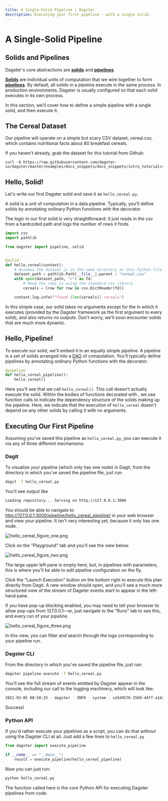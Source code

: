 ```yaml
---
title: A Single-Solid Pipeline | Dagster
description: Executing your first pipeline - with a single solid.
---
```


# A Single-Solid Pipeline

<CodeReferenceLink filePath="examples/docs_snippets/docs_snippets/intro_tutorial/basics/single_solid_pipeline/" />

## Solids and Pipelines

Dagster's core abstractions are **[solids](/concepts/solids-pipelines/solids)** and **[pipelines](/concepts/solids-pipelines/pipelines)**.

**[Solids](/concepts/solids-pipelines/solids)** are individual units of computation that we wire together to form **[pipelines](/concepts/solids-pipelines/pipelines)**. By default, all solids in a pipeline execute in the same process. In production environments, Dagster is usually configured so that each solid executes in its own process.

In this section, we'll cover how to define a simple pipeline with a single solid, and then execute it.

## The Cereal Dataset

Our pipeline will operate on a simple but scary CSV dataset, cereal.csv, which contains nutritional facts about 80 breakfast cereals.

If you haven't already, grab the dataset for this tutorial from Github:

```shell
curl -O https://raw.githubusercontent.com/dagster-io/dagster/master/examples/docs_snippets/docs_snippets/intro_tutorial/cereal.csv
```

## Hello, Solid!

Let's write our first Dagster solid and save it as `hello_cereal.py`.

A solid is a unit of computation in a data pipeline. Typically, you'll define solids by annotating ordinary Python functions with the <PyObject module="dagster" object="solid" displayText="@solid" /> decorator.

The logic in our first solid is very straightforward: it just reads in the csv from a hardcoded path and logs the number of rows it finds.

```python file=/intro_tutorial/basics/single_solid_pipeline/hello_cereal.py startafter=start_solid_marker endbefore=end_solid_marker
import csv
import pathlib

from dagster import pipeline, solid


@solid
def hello_cereal(context):
    # Assumes the dataset is in the same directory as this Python file
    dataset_path = pathlib.Path(__file__).parent / "cereal.csv"
    with open(dataset_path, "r") as fd:
        # Read the rows in using the standard csv library
        cereals = [row for row in csv.DictReader(fd)]

    context.log.info(f"Found {len(cereals)} cereals")
```

In this simple case, our solid takes no arguments except for the <PyObject module="dagster"
object="SolidExecutionContext" displayText="context" /> in which it executes (provided by the Dagster framework as the first argument to every solid), and also returns no outputs. Don't worry, we'll soon encounter solids that are much more dynamic.

## Hello, Pipeline!

To execute our solid, we'll embed it in an equally simple pipeline. A pipeline is a set of solids arranged into a [DAG](https://en.wikipedia.org/wiki/Directed_acyclic_graph) of computation. You'll typically define pipelines by annotating ordinary Python functions with the <PyObject
module="dagster" object="pipeline" displayText="@pipeline" /> decorator.

```python file=/intro_tutorial/basics/single_solid_pipeline/hello_cereal.py startafter=start_pipeline_marker endbefore=end_pipeline_marker
@pipeline
def hello_cereal_pipeline():
    hello_cereal()
```

Here you'll see that we call `hello_cereal()`. This call doesn't actually execute the solid. Within the bodies of functions decorated with <PyObject module="dagster" object="pipeline"
displayText="@pipeline" />, we use function calls to indicate the dependency structure of the solids making up the pipeline. Here, we indicate that the execution of `hello_cereal` doesn't depend on any other solids by calling it with no arguments.

## Executing Our First Pipeline

Assuming you’ve saved this pipeline as `hello_cereal.py`, you can execute it via any of three different mechanisms:

### Dagit

To visualize your pipeline (which only has one node) in Dagit, from the directory in which you've saved the pipeline file, just run:

```bash
dagit -f hello_cereal.py
```

You'll see output like

```bash
Loading repository... Serving on http://127.0.0.1:3000
```

You should be able to navigate to <http://127.0.0.1:3000/pipeline/hello_cereal_pipeline/> in your web browser and view your pipeline. It isn't very interesting yet, because it only has one node.

<Image
alt="hello_cereal_figure_one.png"
src="/images/tutorial/hello_cereal_figure_one.png"
width={1680}
height={946}
/>

Click on the "Playground" tab and you'll see the view below.

<Image
alt="hello_cereal_figure_two.png"
src="/images/tutorial/hello_cereal_figure_two.png"
width={1680}
height={946}
/>

The large upper left pane is empty here, but, in pipelines with parameters, this is where you'll be able to edit pipeline configuration on the fly.

Click the "Launch Execution" button on the bottom right to execute this plan directly from Dagit. A new window should open, and you'll see a much more structured view of the stream of Dagster events start to appear in the left-hand pane.

If you have pop-up blocking enabled, you may need to tell your browser to allow pop-ups from 127.0.0.1—or, just navigate to the "Runs" tab to see this, and every run of your pipeline.

<Image
alt="hello_cereal_figure_three.png"
src="/images/tutorial/hello_cereal_figure_three.png"
width={1680}
height={946}
/>

In this view, you can filter and search through the logs corresponding to your pipeline run.

### Dagster CLI

From the directory in which you've saved the pipeline file, just run:

```bash
dagster pipeline execute -f hello_cereal.py
```

You'll see the full stream of events emitted by Dagster appear in the console, including our call to the logging machinery, which will look like:

```bash
2021-02-05 08:50:25 - dagster - INFO - system - ce5d4576-2569-44ff-a14a-51010eea5329 - hello_cereal - Found 77 cereals
```

Success!

### Python API

If you'd rather execute your pipelines as a script, you can do that without using the Dagster CLI at all. Just add a few lines to `hello_cereal.py`

```python file=/intro_tutorial/basics/single_solid_pipeline/hello_cereal.py startafter=start_execute_marker endbefore=end_execute_marker
from dagster import execute_pipeline

if __name__ == "__main__":
    result = execute_pipeline(hello_cereal_pipeline)
```

Now you can just run:

```bash
python hello_cereal.py
```

The <PyObject module="dagster" object="execute_pipeline" displayText="execute_pipeline()" /> function called here is the core Python API for executing Dagster pipelines from code.
